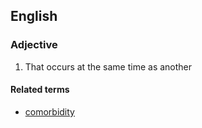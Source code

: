 ==English==

===Adjective===
{{en-adj|-}}

# {{medicine|of a disease or symptom}} That occurs at the same time as another

====Related terms====
*[[comorbidity]]